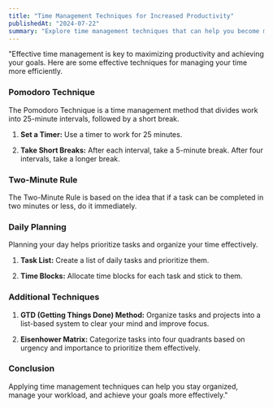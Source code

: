 ```yaml
---
title: "Time Management Techniques for Increased Productivity"
publishedAt: "2024-07-22"
summary: "Explore time management techniques that can help you become more productive and efficient in your daily tasks."
---
```


"Effective time management is key to maximizing productivity and achieving your goals. Here are some effective techniques for managing your time more efficiently.

### Pomodoro Technique

The Pomodoro Technique is a time management method that divides work into 25-minute intervals, followed by a short break.

1. **Set a Timer:**
   Use a timer to work for 25 minutes.

2. **Take Short Breaks:**
   After each interval, take a 5-minute break. After four intervals, take a longer break.

### Two-Minute Rule

The Two-Minute Rule is based on the idea that if a task can be completed in two minutes or less, do it immediately.

### Daily Planning

Planning your day helps prioritize tasks and organize your time effectively.

1. **Task List:**
   Create a list of daily tasks and prioritize them.

2. **Time Blocks:**
   Allocate time blocks for each task and stick to them.

### Additional Techniques

1. **GTD (Getting Things Done) Method:**
   Organize tasks and projects into a list-based system to clear your mind and improve focus.

2. **Eisenhower Matrix:**
   Categorize tasks into four quadrants based on urgency and importance to prioritize them effectively.

### Conclusion

Applying time management techniques can help you stay organized, manage your workload, and achieve your goals more effectively."
